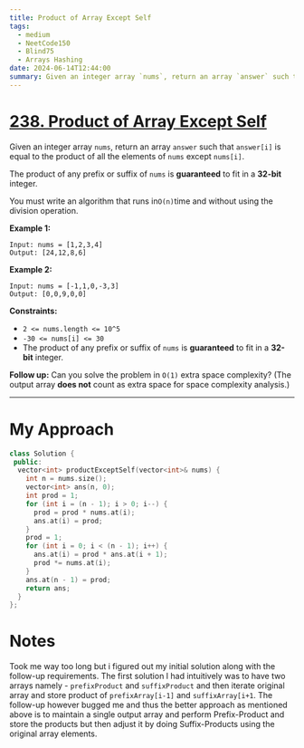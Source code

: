 ```yaml
---
title: Product of Array Except Self
tags:
  - medium
  - NeetCode150
  - Blind75
  - Arrays Hashing
date: 2024-06-14T12:44:00
summary: Given an integer array `nums`, return an array `answer` such that `answer[i]` is equal to the product of all the elements of `nums` except `nums[i]`.
---
```


# [238. Product of Array Except Self](https://leetcode.com/problems/product-of-array-except-self/description/)

Given an integer array `nums`, return an array `answer` such that `answer[i]` is equal to the product of all the elements of `nums` except `nums[i]`.

The product of any prefix or suffix of `nums` is **guaranteed** to fit in a **32-bit** integer.

You must write an algorithm that runs in`O(n)`time and without using the division operation.

**Example 1:**

```
Input: nums = [1,2,3,4]
Output: [24,12,8,6]
```

**Example 2:**

```
Input: nums = [-1,1,0,-3,3]
Output: [0,0,9,0,0]
```

**Constraints:**

- `2 <= nums.length <= 10^5`
- `-30 <= nums[i] <= 30`
- The product of any prefix or suffix of `nums` is **guaranteed** to fit in a **32-bit** integer.

**Follow up:** Can you solve the problem in `O(1)` extra space complexity? (The output array **does not** count as extra space for space complexity analysis.)

---

# My Approach

```cpp
class Solution {
 public:
  vector<int> productExceptSelf(vector<int>& nums) {
    int n = nums.size();
    vector<int> ans(n, 0);
    int prod = 1;
    for (int i = (n - 1); i > 0; i--) {
      prod = prod * nums.at(i);
      ans.at(i) = prod;
    }
    prod = 1;
    for (int i = 0; i < (n - 1); i++) {
      ans.at(i) = prod * ans.at(i + 1);
      prod *= nums.at(i);
    }
    ans.at(n - 1) = prod;
    return ans;
  }
};
```

# Notes

Took me way too long but i figured out my initial solution along with the follow-up requirements. The first solution I had intuitively was to have two arrays namely - `prefixProduct` and `suffixProduct` and then iterate original array and store product of `prefixArray[i-1]` and `suffixArray[i+1`. The follow-up however bugged me and thus the better approach as mentioned above is to maintain a single output array and perform Prefix-Product and store the products but then adjust it by doing Suffix-Products using the original array elements.
